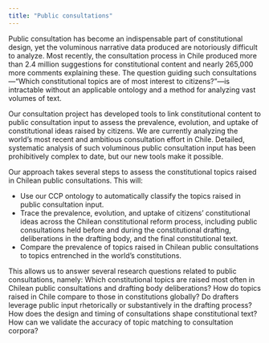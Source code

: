 ```yaml
---
title: "Public consultations"
---
```


Public consultation has become an indispensable part of constitutional design, yet the voluminous narrative data produced are notoriously difficult to analyze. Most recently, the consultation process in Chile produced more than 2.4 million suggestions for constitutional content and nearly 265,000 more comments explaining these. The question guiding such consultations—“Which constitutional topics are of most interest to citizens?”—is intractable without an applicable ontology and a method for analyzing vast volumes of text.

Our consultation project has developed tools to link constitutional content to public consultation input to assess the prevalence, evolution, and uptake of constitutional ideas raised by citizens. We are currently analyzing the world’s most recent and ambitious consultation effort in Chile. Detailed, systematic analysis of such voluminous public consultation input has been prohibitively complex to date, but our new tools make it possible. 

Our approach takes several steps to assess the constitutional topics raised in Chilean public consultations. This will:

* Use our CCP ontology to automatically classify the topics raised in public consultation input.
* Trace the prevalence, evolution, and uptake of citizens’ constitutional ideas across the Chilean constitutional reform process, including public consultations held before and during the constitutional drafting, deliberations in the drafting body, and the final constitutional text.
* Compare the prevalence of topics raised in Chilean public consultations to topics entrenched in the world’s constitutions.

This allows us to answer several research questions related to public consultations, namely: Which constitutional topics are raised most often in Chilean public consultations and drafting body deliberations? How do topics raised in Chile compare to those in constitutions globally? Do drafters leverage public input rhetorically or substantively in the drafting process? How does the design and timing of consultations shape constitutional text? How can we validate the accuracy of topic matching to consultation corpora?
